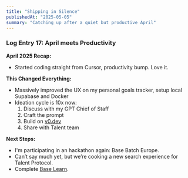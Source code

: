 ```yaml
---
title: "Shipping in Silence"
publishedAt: "2025-05-05"
summary: "Catching up after a quiet but productive April"
---
```


### Log Entry 17: April meets Productivity

**April 2025 Recap:**

- Started coding straight from Cursor, productivity bump. Love it.

**This Changed Everything:**

- Massively improved the UX on my personal goals tracker, setup local Supabase and Docker
- Ideation cycle is 10x now:
  1. Discuss with my GPT Chief of Staff
  2. Craft the prompt
  3. Build on [v0.dev](https://v0.dev)
  4. Share with Talent team

**Next Steps:**

- I'm participating in an hackathon again: Base Batch Europe.
- Can’t say much yet, but we’re cooking a new search experience for Talent Protocol.
- Complete [Base Learn](https://docs.base.org/learn/welcome).
